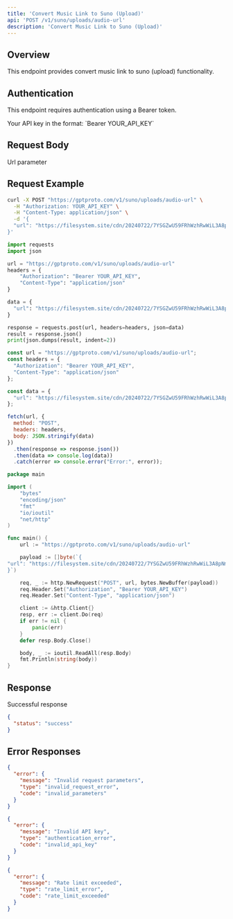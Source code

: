 ```yaml
---
title: 'Convert Music Link to Suno (Upload)'
api: 'POST /v1/suno/uploads/audio-url'
description: 'Convert Music Link to Suno (Upload)'
---
```


## Overview

This endpoint provides convert music link to suno (upload) functionality.

## Authentication

This endpoint requires authentication using a Bearer token.

<ParamField header="Authorization" type="string" required>
  Your API key in the format: `Bearer YOUR_API_KEY`
</ParamField>

## Request Body

<ParamField body="url" type="string" >
  Url parameter
</ParamField>

## Request Example

<CodeGroup>

```bash cURL
curl -X POST "https://gptproto.com/v1/suno/uploads/audio-url" \
  -H "Authorization: YOUR_API_KEY" \
  -H "Content-Type: application/json" \
  -d '{
  "url": "https://filesystem.site/cdn/20240722/7YSGZwU59FRhWzhRwWiL3A8pNmcJHC.mp3"
}'
```

```python Python
import requests
import json

url = "https://gptproto.com/v1/suno/uploads/audio-url"
headers = {
    "Authorization": "Bearer YOUR_API_KEY",
    "Content-Type": "application/json"
}

data = {
  "url": "https://filesystem.site/cdn/20240722/7YSGZwU59FRhWzhRwWiL3A8pNmcJHC.mp3"
}

response = requests.post(url, headers=headers, json=data)
result = response.json()
print(json.dumps(result, indent=2))
```

```javascript JavaScript
const url = "https://gptproto.com/v1/suno/uploads/audio-url";
const headers = {
  "Authorization": "Bearer YOUR_API_KEY",
  "Content-Type": "application/json"
};

const data = {
  "url": "https://filesystem.site/cdn/20240722/7YSGZwU59FRhWzhRwWiL3A8pNmcJHC.mp3"
};

fetch(url, {
  method: "POST",
  headers: headers,
  body: JSON.stringify(data)
})
  .then(response => response.json())
  .then(data => console.log(data))
  .catch(error => console.error("Error:", error));
```

```go Go
package main

import (
    "bytes"
    "encoding/json"
    "fmt"
    "io/ioutil"
    "net/http"
)

func main() {
    url := "https://gptproto.com/v1/suno/uploads/audio-url"

    payload := []byte(`{
"url": "https://filesystem.site/cdn/20240722/7YSGZwU59FRhWzhRwWiL3A8pNmcJHC.mp3"
}`)

    req, _ := http.NewRequest("POST", url, bytes.NewBuffer(payload))
    req.Header.Set("Authorization", "Bearer YOUR_API_KEY")
    req.Header.Set("Content-Type", "application/json")

    client := &http.Client{}
    resp, err := client.Do(req)
    if err != nil {
        panic(err)
    }
    defer resp.Body.Close()

    body, _ := ioutil.ReadAll(resp.Body)
    fmt.Println(string(body))
}
```

</CodeGroup>

## Response

<ResponseField name="Success" type="200">
  Successful response

```json
{
  "status": "success"
}
```
</ResponseField>

## Error Responses

<ResponseExample>

```json 400 - Bad Request
{
  "error": {
    "message": "Invalid request parameters",
    "type": "invalid_request_error",
    "code": "invalid_parameters"
  }
}
```

```json 401 - Unauthorized
{
  "error": {
    "message": "Invalid API key",
    "type": "authentication_error",
    "code": "invalid_api_key"
  }
}
```

```json 429 - Rate Limit Exceeded
{
  "error": {
    "message": "Rate limit exceeded",
    "type": "rate_limit_error",
    "code": "rate_limit_exceeded"
  }
}
```

</ResponseExample>

